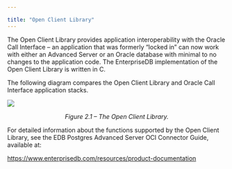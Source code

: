 ---

title: "Open Client Library"
---

<div id="open_client_library" class="registered_link"></div>

The Open Client Library provides application interoperability with the Oracle Call Interface – an application that was formerly “locked in” can now work with either an Advanced Server or an Oracle database with minimal to no changes to the application code. The EnterpriseDB implementation of the Open Client Library is written in C.

The following diagram compares the Open Client Library and Oracle Call Interface application stacks.

![](images/the_open_client_library.png)

<center><i>Figure 2.1 – The Open Client Library.</i></center>

For detailed information about the functions supported by the Open Client Library, see the EDB Postgres Advanced Server OCI Connector Guide, available at:

https://www.enterprisedb.com/resources/product-documentation